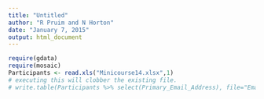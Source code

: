 ```yaml
---
title: "Untitled"
author: "R Pruim and N Horton"
date: "January 7, 2015"
output: html_document
---
```


```r
require(gdata)
require(mosaic)
Participants <- read.xls("Minicourse14.xlsx",1)
# executing this will clobber the existing file.
# write.table(Participants %>% select(Primary_Email_Address), file="Emails.txt", row.names=FALSE, quote=FALSE)
```
